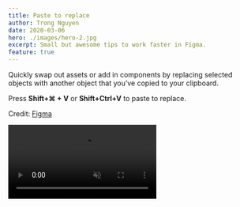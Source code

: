 ```yaml
---
title: Paste to replace
author: Trong Nguyen
date: 2020-03-06
hero: ./images/hero-2.jpg
excerpt: Small but awesome tips to work faster in Figma.
feature: true
---
```


<div class="Grid Col2">

<p>

Quickly swap out assets or add in components by replacing selected objects with another object that you’ve copied to your clipboard.

Press **Shift+⌘ + V** or **Shift+Ctrl+V** to paste to replace.

Credit: [Figma](https://twitter.com/figmadesign/status/1440351845067550724)

</p>
<div class="video">
  <video autoplay loop muted playsinline src="https://video.twimg.com/tweet_video/E_0oVJGVgAk1Lvd.mp4"></video>
</div>
</div>

